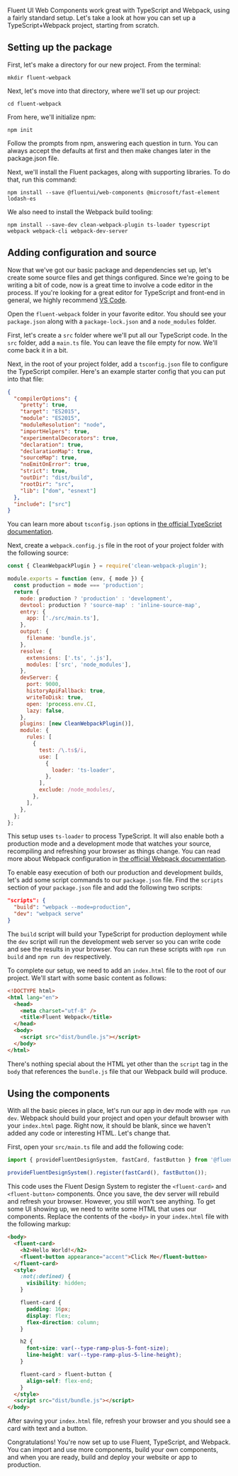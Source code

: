 
<Meta title="Integrations/Webpack" />

Fluent UI Web Components work great with TypeScript and Webpack, using a fairly standard setup. Let's take a look at how you can set up a TypeScript+Webpack project, starting from scratch.

## Setting up the package

First, let's make a directory for our new project. From the terminal:

```shell
mkdir fluent-webpack
```

Next, let's move into that directory, where we'll set up our project:

```shell
cd fluent-webpack
```

From here, we'll initialize npm:

```shell
npm init
```

Follow the prompts from npm, answering each question in turn. You can always accept the defaults at first and then make changes later in the package.json file.

Next, we'll install the Fluent packages, along with supporting libraries. To do that, run this command:

```shell
npm install --save @fluentui/web-components @microsoft/fast-element lodash-es
```

We also need to install the Webpack build tooling:

```shell
npm install --save-dev clean-webpack-plugin ts-loader typescript webpack webpack-cli webpack-dev-server
```

## Adding configuration and source

Now that we've got our basic package and dependencies set up, let's create some source files and get things configured. Since we're going to be writing a bit of code, now is a great time to involve a code editor in the process. If you're looking for a great editor for TypeScript and front-end in general, we highly recommend [VS Code](https://code.visualstudio.com/).

Open the `fluent-webpack` folder in your favorite editor. You should see your `package.json` along with a `package-lock.json` and a `node_modules` folder.

First, let's create a `src` folder where we'll put all our TypeScript code. In the `src` folder, add a `main.ts` file. You can leave the file empty for now. We'll come back it in a bit.

Next, in the root of your project folder, add a `tsconfig.json` file to configure the TypeScript compiler. Here's an example starter config that you can put into that file:

```json
{
  "compilerOptions": {
    "pretty": true,
    "target": "ES2015",
    "module": "ES2015",
    "moduleResolution": "node",
    "importHelpers": true,
    "experimentalDecorators": true,
    "declaration": true,
    "declarationMap": true,
    "sourceMap": true,
    "noEmitOnError": true,
    "strict": true,
    "outDir": "dist/build",
    "rootDir": "src",
    "lib": ["dom", "esnext"]
  },
  "include": ["src"]
}
```

You can learn more about `tsconfig.json` options in [the official TypeScript documentation](https://www.typescriptlang.org/docs/handbook/tsconfig-json.html).

Next, create a `webpack.config.js` file in the root of your project folder with the following source:

```js
const { CleanWebpackPlugin } = require('clean-webpack-plugin');

module.exports = function (env, { mode }) {
  const production = mode === 'production';
  return {
    mode: production ? 'production' : 'development',
    devtool: production ? 'source-map' : 'inline-source-map',
    entry: {
      app: ['./src/main.ts'],
    },
    output: {
      filename: 'bundle.js',
    },
    resolve: {
      extensions: ['.ts', '.js'],
      modules: ['src', 'node_modules'],
    },
    devServer: {
      port: 9000,
      historyApiFallback: true,
      writeToDisk: true,
      open: !process.env.CI,
      lazy: false,
    },
    plugins: [new CleanWebpackPlugin()],
    module: {
      rules: [
        {
          test: /\.ts$/i,
          use: [
            {
              loader: 'ts-loader',
            },
          ],
          exclude: /node_modules/,
        },
      ],
    },
  };
};
```

This setup uses `ts-loader` to process TypeScript. It will also enable both a production mode and a development mode that watches your source, recompiling and refreshing your browser as things change. You can read more about Webpack configuration in [the official Webpack documentation](https://webpack.js.org/).

To enable easy execution of both our production and development builds, let's add some script commands to our `package.json` file. Find the `scripts` section of your `package.json` file and add the following two scripts:

```json
"scripts": {
  "build": "webpack --mode=production",
  "dev": "webpack serve"
}
```

The `build` script will build your TypeScript for production deployment while the `dev` script will run the development web server so you can write code and see the results in your browser. You can run these scripts with `npm run build` and `npm run dev` respectively.

To complete our setup, we need to add an `index.html` file to the root of our project. We'll start with some basic content as follows:

```html
<!DOCTYPE html>
<html lang="en">
  <head>
    <meta charset="utf-8" />
    <title>Fluent Webpack</title>
  </head>
  <body>
    <script src="dist/bundle.js"></script>
  </body>
</html>
```

There's nothing special about the HTML yet other than the `script` tag in the `body` that references the `bundle.js` file that our Webpack build will produce.

## Using the components

With all the basic pieces in place, let's run our app in dev mode with `npm run dev`. Webpack should build your project and open your default browser with your `index.html` page. Right now, it should be blank, since we haven't added any code or interesting HTML. Let's change that.

First, open your `src/main.ts` file and add the following code:

```ts
import { provideFluentDesignSystem, fastCard, fastButton } from '@fluentui/web-components';

provideFluentDesignSystem().register(fastCard(), fastButton());
```

This code uses the Fluent Design System to register the `<fluent-card>` and `<fluent-button>` components. Once you save, the dev server will rebuild and refresh your browser. However, you still won't see anything. To get some UI showing up, we need to write some HTML that uses our components. Replace the contents of the `<body>` in your `index.html` file with the following markup:

```html
<body>
  <fluent-card>
    <h2>Hello World!</h2>
    <fluent-button appearance="accent">Click Me</fluent-button>
  </fluent-card>
  <style>
    :not(:defined) {
      visibility: hidden;
    }

    fluent-card {
      padding: 16px;
      display: flex;
      flex-direction: column;
    }

    h2 {
      font-size: var(--type-ramp-plus-5-font-size);
      line-height: var(--type-ramp-plus-5-line-height);
    }

    fluent-card > fluent-button {
      align-self: flex-end;
    }
  </style>
  <script src="dist/bundle.js"></script>
</body>
```

After saving your `index.html` file, refresh your browser and you should see a card with text and a button.

Congratulations! You're now set up to use Fluent, TypeScript, and Webpack. You can import and use more components, build your own components, and when you are ready, build and deploy your website or app to production.
